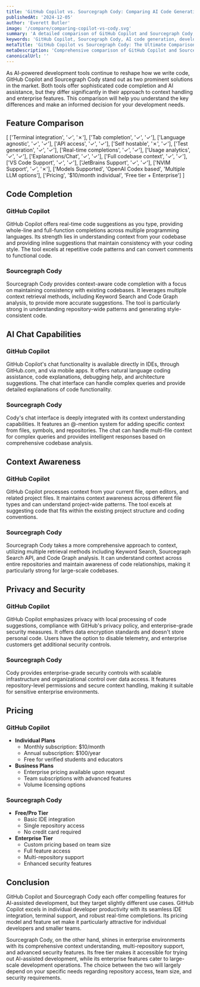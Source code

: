 ```yaml
---
title: 'GitHub Copilot vs. Sourcegraph Cody: Comparing AI Code Generation tools (2025)'
publishedAt: '2024-12-05'
author: 'Everett Butler'
image: '/compare/comparing-copilot-vs-cody.svg'
summary: 'A detailed comparison of GitHub Copilot and Sourcegraph Cody, exploring their features, pricing, and capabilities to help developers choose the right AI coding assistant.'
keywords: 'GitHub Copilot, Sourcegraph Cody, AI code generation, developer tools comparison, code completion, AI pair programming'
metaTitle: 'GitHub Copilot vs Sourcegraph Cody: The Ultimate Comparison Guide (2025)'
metaDescription: 'Comprehensive comparison of GitHub Copilot and Sourcegraph Cody, including features, pricing, and real-world applications for developers making an informed choice between AI coding assistants.'
canonicalUrl: ''
---
```


As AI-powered development tools continue to reshape how we write code, GitHub Copilot and Sourcegraph Cody stand out as two prominent solutions in the market. Both tools offer sophisticated code completion and AI assistance, but they differ significantly in their approach to context handling and enterprise features. This comparison will help you understand the key differences and make an informed decision for your development needs.

## Feature Comparison

[
    ['Terminal integration', '✓', '✗'],
    ['Tab completion', '✓', '✓'],
    ['Language agnostic', '✓', '✓'],
    ['API access', '✓', '✓'],
    ['Self hostable', '✗', '✓'],
    ['Test generation', '✓', '✓'],
    ['Real-time completions', '✓', '✓'],
    ['Usage analytics', '✓', '✓'],
    ['Explanations/Chat', '✓', '✓'],
    ['Full codebase context', '✓', '✓'],
    ['VS Code Support', '✓', '✓'],
    ['JetBrains Support', '✓', '✓'],
    ['NVIM Support', '✓', '✗'],
    ['Models Supported', 'OpenAI Codex based', 'Multiple LLM options'],
    ['Pricing', '$10/month individual', 'Free tier + Enterprise']
]

## Code Completion

### GitHub Copilot
GitHub Copilot offers real-time code suggestions as you type, providing whole-line and full-function completions across multiple programming languages. Its strength lies in understanding context from your codebase and providing inline suggestions that maintain consistency with your coding style. The tool excels at repetitive code patterns and can convert comments to functional code.

### Sourcegraph Cody
Sourcegraph Cody provides context-aware code completion with a focus on maintaining consistency with existing codebases. It leverages multiple context retrieval methods, including Keyword Search and Code Graph analysis, to provide more accurate suggestions. The tool is particularly strong in understanding repository-wide patterns and generating style-consistent code.

## AI Chat Capabilities

### GitHub Copilot
GitHub Copilot's chat functionality is available directly in IDEs, through GitHub.com, and via mobile apps. It offers natural language coding assistance, code explanations, debugging help, and architecture suggestions. The chat interface can handle complex queries and provide detailed explanations of code functionality.

### Sourcegraph Cody
Cody's chat interface is deeply integrated with its context understanding capabilities. It features an @-mention system for adding specific context from files, symbols, and repositories. The chat can handle multi-file context for complex queries and provides intelligent responses based on comprehensive codebase analysis.

## Context Awareness

### GitHub Copilot
GitHub Copilot processes context from your current file, open editors, and related project files. It maintains context awareness across different file types and can understand project-wide patterns. The tool excels at suggesting code that fits within the existing project structure and coding conventions.

### Sourcegraph Cody
Sourcegraph Cody takes a more comprehensive approach to context, utilizing multiple retrieval methods including Keyword Search, Sourcegraph Search API, and Code Graph analysis. It can understand context across entire repositories and maintain awareness of code relationships, making it particularly strong for large-scale codebases.

## Privacy and Security

### GitHub Copilot
GitHub Copilot emphasizes privacy with local processing of code suggestions, compliance with GitHub's privacy policy, and enterprise-grade security measures. It offers data encryption standards and doesn't store personal code. Users have the option to disable telemetry, and enterprise customers get additional security controls.

### Sourcegraph Cody
Cody provides enterprise-grade security controls with scalable infrastructure and organizational control over data access. It features repository-level permissions and secure context handling, making it suitable for sensitive enterprise environments.

## Pricing

### GitHub Copilot
- **Individual Plans**
  - Monthly subscription: $10/month
  - Annual subscription: $100/year
  - Free for verified students and educators
- **Business Plans**
  - Enterprise pricing available upon request
  - Team subscriptions with advanced features
  - Volume licensing options

### Sourcegraph Cody
- **Free/Pro Tier**
  - Basic IDE integration
  - Single repository access
  - No credit card required
- **Enterprise Tier**
  - Custom pricing based on team size
  - Full feature access
  - Multi-repository support
  - Enhanced security features

## Conclusion

GitHub Copilot and Sourcegraph Cody each offer compelling features for AI-assisted development, but they target slightly different use cases. GitHub Copilot excels in individual developer productivity with its seamless IDE integration, terminal support, and robust real-time completions. Its pricing model and feature set make it particularly attractive for individual developers and smaller teams.

Sourcegraph Cody, on the other hand, shines in enterprise environments with its comprehensive context understanding, multi-repository support, and advanced security features. Its free tier makes it accessible for trying out AI-assisted development, while its enterprise features cater to large-scale development operations. The choice between the two will largely depend on your specific needs regarding repository access, team size, and security requirements.